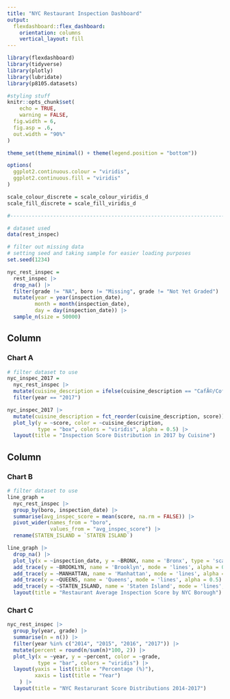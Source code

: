 ```yaml
---
title: "NYC Restaurant Inspection Dashboard"
output: 
  flexdashboard::flex_dashboard:
    orientation: columns
    vertical_layout: fill
---
```


```r
library(flexdashboard)
library(tidyverse)
library(plotly)
library(lubridate)
library(p8105.datasets)

#styling stuff
knitr::opts_chunk$set(
	echo = TRUE,
	warning = FALSE,
  fig.width = 6,
  fig.asp = .6,
  out.width = "90%"
)

theme_set(theme_minimal() + theme(legend.position = "bottom"))

options(
  ggplot2.continuous.colour = "viridis",
  ggplot2.continuous.fill = "viridis"
)

scale_colour_discrete = scale_colour_viridis_d
scale_fill_discrete = scale_fill_viridis_d

#----------------------------------------------------------------------

# dataset used
data(rest_inspec)

# filter out missing data
# setting seed and taking sample for easier loading purposes
set.seed(1234)

nyc_rest_inspec = 
  rest_inspec |>
  drop_na() |>
  filter(grade != "NA", boro != "Missing", grade != "Not Yet Graded") |>
  mutate(year = year(inspection_date),
         month = month(inspection_date),
         day = day(inspection_date)) |> 
  sample_n(size = 50000)

```

Column {data-width=650}
-----------------------------------------------------------------------

### Chart A

```r
# filter dataset to use
nyc_inspec_2017 =
  nyc_rest_inspec |> 
  mutate(cuisine_description = ifelse(cuisine_description == "CafÃ©/Coffee/Tea", "Cafe/Coffee/Tea", cuisine_description)) |> 
  filter(year == "2017")
```

```r
nyc_inspec_2017 |> 
  mutate(cuisine_description = fct_reorder(cuisine_description, score)) |> 
  plot_ly(y = ~score, color = ~cuisine_description, 
          type = "box", colors = "viridis", alpha = 0.5) |> 
  layout(title = "Inspection Score Distribution in 2017 by Cuisine")
```


Column {data-width=350}
-----------------------------------------------------------------------

### Chart B

```r
# filter dataset to use
line_graph = 
  nyc_rest_inspec |>
  group_by(boro, inspection_date) |>
  summarise(avg_inspec_score = mean(score, na.rm = FALSE)) |>
  pivot_wider(names_from = "boro", 
              values_from = "avg_inspec_score") |> 
  rename(STATEN_ISLAND = `STATEN ISLAND`)
```

```r
line_graph |>
  drop_na() |>
  plot_ly(x = ~inspection_date, y = ~BRONX, name = 'Bronx', type = 'scatter', mode = 'lines', alpha = 0.5) |> 
  add_trace(y = ~BROOKLYN, name = 'Brooklyn', mode = 'lines', alpha = 0.5) |>
  add_trace(y = ~MANHATTAN, name = 'Manhattan', mode = 'lines', alpha = 0.5) |>
  add_trace(y = ~QUEENS, name = 'Queens', mode = 'lines', alpha = 0.5) |>
  add_trace(y = ~STATEN_ISLAND, name = 'Staten Island', mode = 'lines', alpha = 0.5) |>
  layout(title = "Restaurant Average Inspection Score by NYC Borough")
```


### Chart C

```r

nyc_rest_inspec |>  
  group_by(year, grade) |> 
  summarise(n = n()) |> 
  filter(year %in% c("2014", "2015", "2016", "2017")) |> 
  mutate(percent = round(n/sum(n)*100, 2)) |> 
  plot_ly(x = ~year, y = ~percent, color = ~grade,
          type = "bar", colors = "viridis") |> 
  layout(yaxis = list(title = "Percentage (%)"),
         xaxis = list(title = "Year")
    ) |> 
  layout(title = "NYC Restarurant Score Distributions 2014-2017")
```

